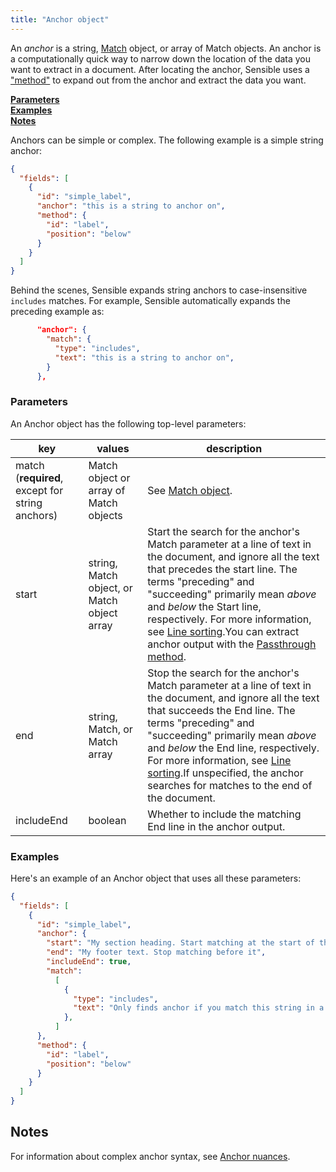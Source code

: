 ```yaml
---
title: "Anchor object"
---
```


An _anchor_ is a string, [Match](/senseml-reference/field-query-object/match-object) object, or array of Match objects. An anchor is a computationally quick way to narrow down the location of the data you want to extract in a document. After locating the anchor, Sensible uses a ["method"](/senseml-reference/field-query-object/method-object) to expand out from the anchor and extract the data you want.

[**Parameters**](/senseml-reference/field-query-object/anchor-object#parameters)  
[**Examples**](/senseml-reference/field-query-object/anchor-object#examples)  
[**Notes**](/senseml-reference/field-query-object/anchor-object#notes)

Anchors can be simple or complex. The following example is a simple string anchor:

```JSON JSON 
{
  "fields": [
    {
      "id": "simple_label",
      "anchor": "this is a string to anchor on",
      "method": {
        "id": "label",
        "position": "below"
      }
    }
  ]
} 
```
Behind the scenes, Sensible expands string anchors to case-insensitive `includes` matches. For example, Sensible automatically expands the preceding example as:


```JSON json
      "anchor": {
        "match": {
          "type": "includes",
          "text": "this is a string to anchor on",
        }
      },
```
### Parameters

An Anchor object has the following top-level parameters:

| key                                             | values                                      | description                                                                                                                                                                                                                                                                                                                                                                                            |
| ----------------------------------------------- | ------------------------------------------- | ------------------------------------------------------------------------------------------------------------------------------------------------------------------------------------------------------------------------------------------------------------------------------------------------------------------------------------------------------------------------------------------------------ |
| match (**required**, except for string anchors) | Match object or array of Match objects      | See [Match object](/senseml-reference/field-query-object/match-object).                                                                                                                                                                                                                                                                                                                                                                       |
| start                                           | string, Match object, or Match object array | Start the search for the anchor's Match parameter at a line of text in the document, and ignore all the text that precedes the start line.  The terms "preceding" and "succeeding" primarily mean _above_ and _below_ the Start line, respectively. For more information, see [Line sorting](/senseml-reference/concepts/lines#line-sorting).You can extract anchor output with the [Passthrough method](/senseml-reference/methods/passthrough). |
| end                                             | string, Match, or Match array               | Stop the search for the anchor's Match parameter at a line of text in the document, and ignore all the text that succeeds the End line.  The terms "preceding" and "succeeding" primarily mean _above_ and _below_ the End line, respectively. For more information, see [Line sorting](/senseml-reference/concepts/lines#line-sorting).If unspecified, the anchor searches for matches to the end of the document.          |
| includeEnd                                      | boolean                                     | Whether to include the matching End line in the anchor output.                                                                                                                                                                                                                                                                                                                                         |

### Examples

Here's an example of an Anchor object that uses all these parameters: 

```JSON JSON 
{
  "fields": [
    {
      "id": "simple_label",
      "anchor": {
        "start": "My section heading. Start matching at the start of this line",
        "end": "My footer text. Stop matching before it",
        "includeEnd": true,
        "match": 
          [
            {
              "type": "includes",
              "text": "Only finds anchor if you match this string in a line that is between the start and end lines",
            },
          ]      
      },
      "method": {
        "id": "label",
        "position": "below"
      }
    }
  ]
}
```
## Notes

For information about complex anchor syntax, see [Anchor nuances](/senseml-reference/field-query-object/anchor-object-nuances).